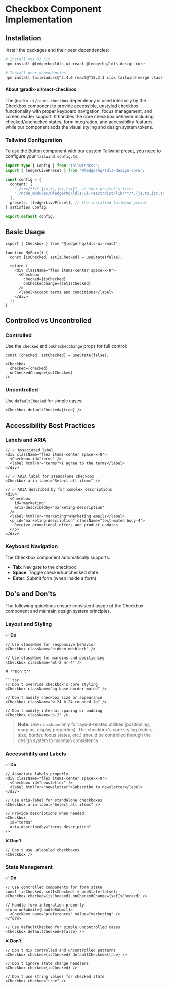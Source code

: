 
<Meta title="Components/Checkbox/Implementation" />

# Checkbox Component Implementation

## Installation

Install the packages and their peer dependencies:

```bash
# Install the UI Kit
npm install @ledgerhq/ldls-ui-react @ledgerhq/ldls-design-core

# Install peer dependencies
npm install tailwindcss@^3.4.0 react@^18.3.1 clsx tailwind-merge class-variance-authority @radix-ui/react-checkbox
```

#### **About @radix-ui/react-checkbox**

The `@radix-ui/react-checkbox` dependency is used internally by the Checkbox component
to provide accessible, unstyled checkbox functionality with proper keyboard navigation,
focus management, and screen reader support. It handles the core checkbox behavior including
checked/unchecked states, form integration, and accessibility features, while our component adds the visual styling and design system tokens.

### Tailwind Configuration

To use the Button component with our custom Tailwind preset, you need to configure your `tailwind.config.ts`:

```typescript
import type { Config } from 'tailwindcss';
import { ledgerLivePreset } from '@ledgerhq/ldls-design-core';

const config = {
  content: [
    "./src/**/*.{js,ts,jsx,tsx}", // Your project's files
    "./node_modules/@ledgerhq/ldls-ui-react/dist/lib/**/*.{js,ts,jsx,tsx}" // Ledger UI Kit components
  ],
  presets: [ledgerLivePreset], // the installed tailwind preset
} satisfies Config;

export default config;
```

## Basic Usage

```tsx
import { Checkbox } from '@ledgerhq/ldls-ui-react';

function MyForm() {
  const [isChecked, setIsChecked] = useState(false);

  return (
    <div className="flex items-center space-x-8">
      <Checkbox
        checked={isChecked}
        onCheckedChange={setIsChecked}
      />
      <label>Accept terms and conditions</label>
    </div>
  );
}
```

## Controlled vs Uncontrolled

### Controlled

Use the `checked` and `onCheckedChange` props for full control:

```tsx
const [checked, setChecked] = useState(false);

<Checkbox
  checked={checked}
  onCheckedChange={setChecked}
/>
```

### Uncontrolled

Use `defaultChecked` for simple cases:

```tsx
<Checkbox defaultChecked={true} />
```

## Accessibility Best Practices

### Labels and ARIA

```tsx
// ✅ Associated label
<div className="flex items-center space-x-8">
  <Checkbox id="terms" />
  <label htmlFor="terms">I agree to the terms</label>
</div>

// ✅ ARIA label for standalone checkbox
<Checkbox aria-label="Select all items" />

// ✅ ARIA described by for complex descriptions
<div>
  <Checkbox
    id="marketing"
    aria-describedby="marketing-description"
  />
  <label htmlFor="marketing">Marketing emails</label>
  <p id="marketing-description" className="text-muted body-4">
    Receive promotional offers and product updates
  </p>
</div>
```

### Keyboard Navigation

The Checkbox component automatically supports:

- **Tab**: Navigate to the checkbox
- **Space**: Toggle checked/unchecked state
- **Enter**: Submit form (when inside a form)

## Do's and Don'ts

The following guidelines ensure consistent usage of the Checkbox component and maintain design system principles.

### Layout and Styling

✅ **Do**

````tsx
// Use className for responsive behavior
<Checkbox className="hidden md:block" />

// Use className for margins and positioning
<Checkbox className="mt-2 mr-4" />

❌ **Don't**

```tsx
// Don't override checkbox's core styling
<Checkbox className="bg-base border-muted" />

// Don't modify checkbox size or appearance
<Checkbox className="w-24 h-24 rounded-lg" />

// Don't modify internal spacing or padding
<Checkbox className="p-2" />
````

> **Note**: Use `className` only for layout-related utilities (positioning, margins, display properties). The checkbox's core styling (colors, size, border, focus states, etc.) should be controlled through the design system to maintain consistency.

### Accessibility and Labels

✅ **Do**

```tsx
// Associate labels properly
<div className="flex items-center space-x-8">
  <Checkbox id="newsletter" />
  <label htmlFor="newsletter">Subscribe to newsletter</label>
</div>

// Use aria-label for standalone checkboxes
<Checkbox aria-label="Select all items" />

// Provide descriptions when needed
<Checkbox
  id="terms"
  aria-describedby="terms-description"
/>
```

❌ **Don't**

```tsx
// Don't use unlabeled checkboxes
<Checkbox />
```

### State Management

✅ **Do**

```tsx
// Use controlled components for form state
const [isChecked, setIsChecked] = useState(false);
<Checkbox checked={isChecked} onCheckedChange={setIsChecked} />

// Handle form integration properly
<form onSubmit={handleSubmit}>
  <Checkbox name="preferences" value="marketing" />
</form>

// Use defaultChecked for simple uncontrolled cases
<Checkbox defaultChecked={false} />
```

❌ **Don't**

```tsx
// Don't mix controlled and uncontrolled patterns
<Checkbox checked={isChecked} defaultChecked={true} />

// Don't ignore state change handlers
<Checkbox checked={isChecked} />

// Don't use string values for checked state
<Checkbox checked="true" />
```
